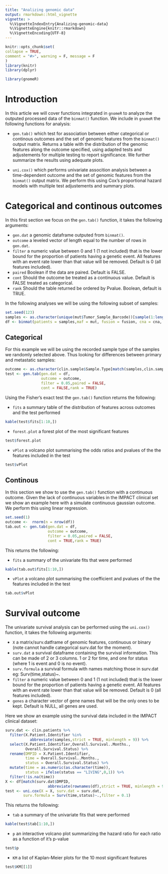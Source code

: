 ```yaml
---
title: "Analizing genomic data"
output: rmarkdown::html_vignette
vignette: >
  %\VignetteIndexEntry{Analizing-genomic-data}
  %\VignetteEngine{knitr::rmarkdown}
  %\VignetteEncoding{UTF-8}
---
```

  
```r
knitr::opts_chunk$set(
collapse = TRUE,
comment = "#>", warning = F, message = F
)
library(knitr)
library(dplyr)
```

```r
library(gnomeR)
```

# Introduction 

In this article we will cover functions integrated in `gnomeR` to analyze the outputed processed data of the `binmat()` function. We include in `gnomeR` the following functions for analysis:

- `gen.tab()` which test for association between either categorical or continous outcomes and the set of genomic features from the `binmat()` output matrix. Returns a table with the distribution of the genomic features along the outcome specified, using adapted tests and adjustements for multiple testing to report significance. We further summarize the results using adequate plots.

- `uni.cox()` which performs univariate assocition analysis between a time-dependent outcome and the set of genomic features from the `binmat()` output matrix. We perform this using Cox's proportional hazard models with multiple test adjustements and summary plots.

# Categorical and continous outcomes

In this first section we focus on the `gen.tab()` function, it takes the following arguments:

- `gen.dat` a genomic dataframe outputed from `binmat()`.
- `outcome` a leveled vector of length equal to the number of rows in `gen.dat`.
- `filter` a numeric value between 0 and 1 (1 not included) that is the lower bound for the proportion of patients having a genetic event. All features with an event rate lower than that value will be removed. Default is 0 (all features included).
- `paired` Boolean if the data are paired. Default is FALSE.
- `cont` Should the outcome be treated as a continuous value. Default is FALSE treated as categorical.
- `rank` Should the table returned be ordered by Pvalue. Boolean, default is TRUE.

In the following analyses we will be using the following subset of samples:

```r
set.seed(123)
samples <- as.character(unique(mut$Tumor_Sample_Barcode))[sample(1:length(unique(mut$Tumor_Sample_Barcode)), 100, replace=FALSE)]
df <- binmat(patients = samples,maf = mut, fusion = fusion, cna = cna, cna.binary = FALSE)
```

## Categorical

For this example we will be using the recorded sample type of the samples we randomly selected above. Thus looking for differences between primary and metastatic samples:

```r
outcome <- as.character(clin.sample$Sample.Type[match(samples,clin.sample$Sample.Identifier)])
test <- gen.tab(gen.dat = df,
                outcome = outcome,
                filter = 0.05,paired = FALSE,
                cont = FALSE,rank = TRUE)
```

Using the Fisher's exact test the `gen.tab()` function returns the following:

- `fits` a summary table of the distribution of features across outcomes and the test performed

```r
kable(test$fits[1:10,])
```

- `forest.plot` a forest plot of the most significant features

```r
test$forest.plot
```

- `vPlot` a volcano plot summarising the odds ratios and pvalues of the the features included in the test

```r
test$vPlot
```


## Continous 

In this section we show to use the `gen.tab()` function with a continuous outcome. Given the lack of continuous variables in the IMPACT clinical set we show an example here with a simulate continuous gaussian outcome. We perform this using linear regression.

```r
set.seed(1)
outcome <-  rnorm(n = nrow(df))
tab.out <- gen.tab(gen.dat = df,
                   outcome = outcome,
                   filter = 0.05,paired = FALSE,
                   cont = TRUE,rank = TRUE)
```

This returns the following:

- `fits` a summary of the univariate fits that were performed

```r
kable(tab.out$fits[1:10,])
```

- `vPlot` a volcano plot summarising the coefficient and pvalues of the the features included in the test

```r
tab.out$vPlot
```

# Survival outcome

The univariate survival analysis can be performed using the `uni.cox()` function, it takes the following arguments:

- `X` a matrix/surv.datframe of genomic features, continuous or binary (note cannot handle categorical surv.dat for the moment).
- `surv.dat` a survival dataframe containing the survival information. This can be made of 2 or 3 columns. 1 or 2 for time, and one for status (where 1 is event and 0 is no event).
- `surv.formula` a survival formula with names matching those in surv.dat eg: Surv(time,status)~.
- `filter` a numeric value between 0 and 1 (1 not included) that is the lower bound for the proportion of patients having a genetic event. All features with an event rate lower than that value will be removed. Default is 0 (all features included).
- `genes` a character vector of gene names that will be the only ones to be kept. Default is NULL, all genes are used.

Here we show an example using the survival data included in the IMPACT clinical dataset:

```r
surv.dat <- clin.patients %>%
  filter(X.Patient.Identifier %in%
           abbreviate(samples,strict = TRUE, minlength = 9)) %>%
  select(X.Patient.Identifier,Overall.Survival..Months.,
         Overall.Survival.Status) %>%
  rename(DMPID = X.Patient.Identifier,
         time = Overall.Survival..Months.,
         status = Overall.Survival.Status) %>%
  mutate(time = as.numeric(as.character(time)),
         status = ifelse(status == "LIVING",0,1)) %>%
  filter(!is.na(time))
X <- df[match(surv.dat$DMPID,
                   abbreviate(rownames(df),strict = TRUE, minlength = 9)),]
test <- uni.cox(X = X, surv.dat = surv.dat, 
        surv.formula = Surv(time,status)~.,filter = 0.1)
```

This returns the following:

- `tab` a summary of the univariate fits that were performed

```r
kable(test$tab[1:10,])
```

- `p` an interactive volcano plot summarizing the hazard ratio for each ratio as a function of it's p-value

```r
test$p
```

- `KM` a list of Kaplan-Meier plots for the 10 most significant features

```r
test$KM[[1]]
```
